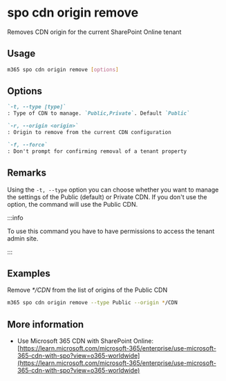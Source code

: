 
# spo cdn origin remove

Removes CDN origin for the current SharePoint Online tenant

## Usage

```sh
m365 spo cdn origin remove [options]
```

## Options

```md definition-list
`-t, --type [type]`
: Type of CDN to manage. `Public,Private`. Default `Public`

`-r, --origin <origin>`
: Origin to remove from the current CDN configuration

`-f, --force`
: Don't prompt for confirming removal of a tenant property
```

<Global />

## Remarks

Using the `-t, --type` option you can choose whether you want to manage the settings of the Public (default) or Private CDN. If you don't use the option, the command will use the Public CDN.

:::info

To use this command you have to have permissions to access the tenant admin site.

:::
    
## Examples

Remove _*/CDN_ from the list of origins of the Public CDN

```sh
m365 spo cdn origin remove --type Public --origin */CDN
```

## More information

- Use Microsoft 365 CDN with SharePoint Online: [https://learn.microsoft.com/microsoft-365/enterprise/use-microsoft-365-cdn-with-spo?view=o365-worldwide](https://learn.microsoft.com/microsoft-365/enterprise/use-microsoft-365-cdn-with-spo?view=o365-worldwide)
